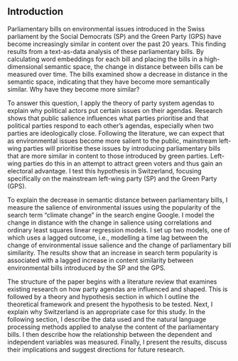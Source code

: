 ## Introduction

Parliamentary bills on environmental issues introduced in the Swiss parliament by the Social Democrats (SP) and the Green Party (GPS) have become increasingly similar in content over the past 20 years. This finding results from a text-as-data analysis of these parliamentary bills. By calculating word embeddings for each bill and placing the bills in a high-dimensional semantic space, the change in distance between bills can be measured over time. The bills examined show a decrease in distance in the semantic space, indicating that they have become more semantically similar. Why have they become more similar?

To answer this question, I apply the theory of party system agendas to explain why political actors put certain issues on their agendas. Research shows that public salience influences what parties prioritise and that political parties respond to each other's agendas, especially when two parties are ideologically close. Following the literature, we can expect that as environmental issues become more salient to the public, mainstream left-wing parties will prioritise these issues by introducing parliamentary bills that are more similar in content to those introduced by green parties. Left-wing parties do this in an attempt to attract green voters and thus gain an electoral advantage. I test this hypothesis in Switzerland, focusing specifically on the mainstream left-wing party (SP) and the Green Party (GPS).

To explain the decrease in semantic distance between parliamentary bills, I measure the salience of environmental issues using the popularity of the search term "climate change" in the search engine Google. I model the change in distance with the change in salience using correlations and ordinary least squares linear regression models. I set up two models, one of which uses a lagged outcome, i.e., modelling a time lag between the change of environmental issue salience and the change of parliamentary bill similarity. The results show that an increase in search term popularity is associated with a lagged increase in content similarity between environmental bills introduced by the SP and the GPS.

The structure of the paper begins with a literature review that examines existing research on how party agendas are influenced and shaped. This is followed by a theory and hypothesis section in which I outline the theoretical framework and present the hypothesis to be tested. Next, I explain why Switzerland is an appropriate case for this study. In the following section, I describe the data used and the natural language processing methods applied to analyse the content of the parliamentary bills. I then describe how the relationship between the dependent and independent variables was measured. Finally, I present the results, discuss their implications and suggest directions for future research.